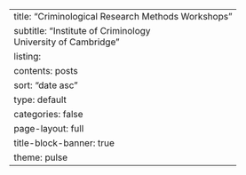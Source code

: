 ---
title: "Criminological Research Methods Workshops"
subtitle: "Institute of Criminology<br>University of Cambridge"
listing:
  contents: posts
  sort: "date asc"
  type: default
  categories: false
page-layout: full
title-block-banner: true
theme: pulse
---